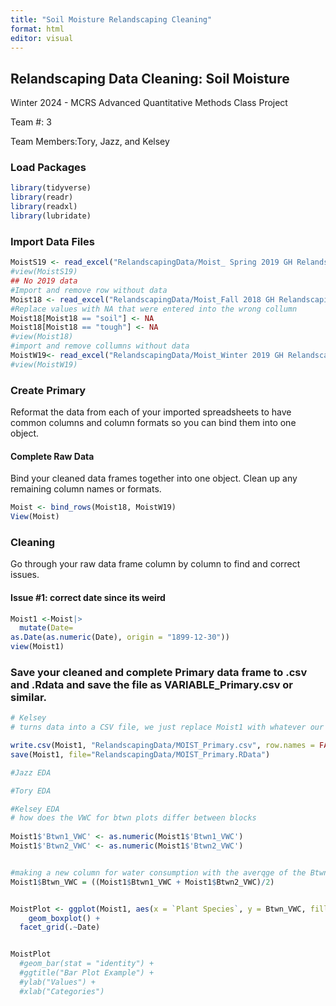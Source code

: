 ```yaml
---
title: "Soil Moisture Relandscaping Cleaning"
format: html
editor: visual
---
```


## Relandscaping Data Cleaning: Soil Moisture

Winter 2024 - MCRS Advanced Quantitative Methods Class Project

Team #: 3

Team Members:Tory, Jazz, and Kelsey

### Load Packages

```r
library(tidyverse)
library(readr)
library(readxl)
library(lubridate)

```

### Import Data Files

```r

MoistS19 <- read_excel("RelandscapingData/Moist_ Spring 2019 GH Relandscaping Soil Moisture Data.xlsx")
#view(MoistS19)
## No 2019 data
#Import and remove row without data
Moist18 <- read_excel("RelandscapingData/Moist_Fall 2018 GH Relandscaping Soil Moisture Data.xlsx", col_types = "text") %>% slice(-1)
#Replace values with NA that were entered into the wrong collumn
Moist18[Moist18 == "soil"] <- NA
Moist18[Moist18 == "tough"] <- NA
#view(Moist18)
#import and remove collumns without data
MoistW19<- read_excel("RelandscapingData/Moist_Winter 2019 GH Relandscaping Soil Moisture Data.xlsx", col_types ="text") %>% slice(-1,-4)
#view(MoistW19)

```

### Create Primary

Reformat the data from each of your imported spreadsheets to have common columns and column formats so you can bind them into one object.

#### Complete Raw Data

Bind your cleaned data frames together into one object. Clean up any remaining column names or formats.

```r
Moist <- bind_rows(Moist18, MoistW19)
View(Moist)
```

### Cleaning

Go through your raw data frame column by column to find and correct issues.

#### Issue #1: correct date since its weird

```r
Moist1 <-Moist|>
  mutate(Date=
as.Date(as.numeric(Date), origin = "1899-12-30"))
view(Moist1)
```

### Save your cleaned and complete Primary data frame to .csv and .Rdata and save the file as VARIABLE_Primary.csv or similar.

```r
# Kelsey 
# turns data into a CSV file, we just replace Moist1 with whatever our final data set is named 

write.csv(Moist1, "RelandscapingData/MOIST_Primary.csv", row.names = FALSE)
save(Moist1, file="RelandscapingData/MOIST_Primary.RData")
```

```r
#Jazz EDA

```

```r
#Tory EDA
```

```r
#Kelsey EDA
# how does the VWC for btwn plots differ between blocks
  
Moist1$'Btwn1_VWC' <- as.numeric(Moist1$'Btwn1_VWC')
Moist1$'Btwn2_VWC' <- as.numeric(Moist1$'Btwn2_VWC')


#making a new column for water consumption with the averqge of the Btwn1 and Btwn2 values 
Moist1$Btwn_VWC = ((Moist1$Btwn1_VWC + Moist1$Btwn2_VWC)/2)


MoistPlot <- ggplot(Moist1, aes(x = `Plant Species`, y = Btwn_VWC, fill = Treatment)) + 
    geom_boxplot() +
  facet_grid(.~Date)


MoistPlot
  #geom_bar(stat = "identity") +
  #ggtitle("Bar Plot Example") +
  #ylab("Values") +
  #xlab("Categories")
```
